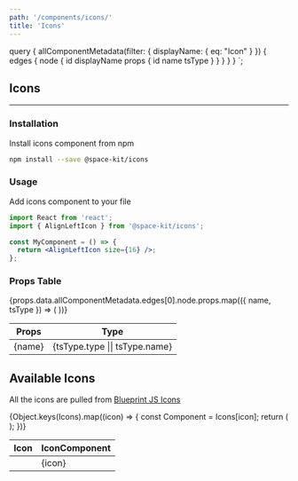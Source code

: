```yaml
---
path: '/components/icons/'
title: 'Icons'
---
```



  query {
    allComponentMetadata(filter: { displayName: { eq: "Icon" } }) {
      edges {
        node {
          id
          displayName
          props {
            id
            name
            tsType
          }
        }
      }
    }
  }
`;

## Icons

---

<AlignLeftIcon size={16} />

### Installation

Install icons component from npm

```bash
npm install --save @space-kit/icons
```

### Usage

Add icons component to your file

```jsx
import React from 'react';
import { AlignLeftIcon } from '@space-kit/icons';

const MyComponent = () => {
  return <AlignLeftIcon size={16} />;
};
```

### Props Table

<table>
  <thead>
    <tr>
      <th>Props</th>
      <th>Type</th>
    </tr>
  </thead>
  <tbody>
    {props.data.allComponentMetadata.edges[0].node.props.map(({ name, tsType }) => (
      <tr>
        <td>{name}</td>
        <td>{tsType.type || tsType.name}</td>
      </tr>
    ))}
  </tbody>
</table>

## Available Icons

All the icons are pulled from [Blueprint JS Icons](https://blueprintjs.com/docs/#icons)

<table>
  <thead>
    <tr>
      <th>Icon</th>
      <th>IconComponent</th>
    </tr>
  </thead>
  <tbody>
    {Object.keys(Icons).map((icon) => {
      const Component = Icons[icon];
      return (
        <tr>
          <td>
            <Component size={16} />
          </td>
          <td>{icon}</td>
        </tr>
      );
    })}
  </tbody>
</table>
